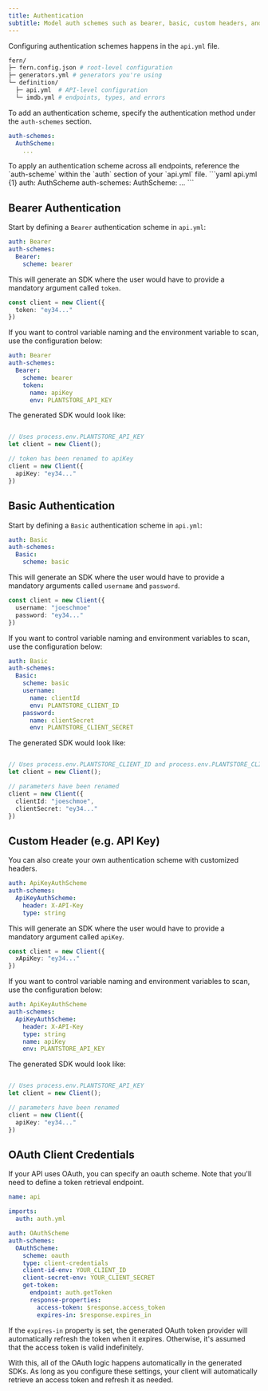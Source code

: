 ```yaml
---
title: Authentication
subtitle: Model auth schemes such as bearer, basic, custom headers, and oauth. 
---
```


Configuring authentication schemes happens in the `api.yml` file. 

```bash {5}
fern/
├─ fern.config.json # root-level configuration
├─ generators.yml # generators you're using
└─ definition/
  ├─ api.yml  # API-level configuration
  └─ imdb.yml # endpoints, types, and errors
```

To add an authentication scheme, specify the authentication method under the `auth-schemes` section. 

```yaml api.yml {1-2}
auth-schemes:
  AuthScheme:                     
    ...
```

<Note>
To apply an authentication scheme across all endpoints, reference the `auth-scheme` within the `auth` section of your `api.yml` file. 
```yaml api.yml {1}
auth: AuthScheme                  
auth-schemes:
  AuthScheme:                     
    ...
```
</Note>

## Bearer Authentication

Start by defining a `Bearer` authentication scheme in `api.yml`: 

```yaml api.yml
auth: Bearer                  
auth-schemes:
  Bearer:                     
    scheme: bearer
```

This will generate an SDK where the user would have to provide 
a mandatory argument called `token`. 

```ts index.ts
const client = new Client({
  token: "ey34..."
})
```

If you want to control variable naming and the environment variable to scan, 
use the configuration below: 

```yaml title="api.yml" {5-7}
auth: Bearer                  
auth-schemes:
  Bearer:                     
    scheme: bearer
    token:
      name: apiKey 
      env: PLANTSTORE_API_KEY
```

The generated SDK would look like: 

```ts index.ts

// Uses process.env.PLANTSTORE_API_KEY
let client = new Client(); 

// token has been renamed to apiKey
client = new Client({
  apiKey: "ey34..."
})
```

## Basic Authentication

Start by defining a `Basic` authentication scheme in `api.yml`: 

```yaml api.yml
auth: Basic                  
auth-schemes:
  Basic:                     
    scheme: basic
```

This will generate an SDK where the user would have to provide 
a mandatory arguments called `username` and `password`. 

```ts index.ts
const client = new Client({
  username: "joeschmoe"
  password: "ey34..."
})
```

If you want to control variable naming and environment variables to scan, 
use the configuration below: 

```yaml title="api.yml" {5-11}
auth: Basic                  
auth-schemes:
  Basic:                     
    scheme: basic
    username:
      name: clientId
      env: PLANTSTORE_CLIENT_ID
    password:
      name: clientSecret
      env: PLANTSTORE_CLIENT_SECRET
```

The generated SDK would look like: 

```ts index.ts

// Uses process.env.PLANTSTORE_CLIENT_ID and process.env.PLANTSTORE_CLIENT_SECRET
let client = new Client(); 

// parameters have been renamed
client = new Client({
  clientId: "joeschmoe", 
  clientSecret: "ey34..."
})
```

## Custom Header (e.g. API Key)

You can also create your own authentication scheme with customized headers. 

```yaml title="api.yml" {3-5}
auth: ApiKeyAuthScheme
auth-schemes:
  ApiKeyAuthScheme:
    header: X-API-Key
    type: string
```

This will generate an SDK where the user would have to provide 
a mandatory argument called `apiKey`. 

```ts index.ts
const client = new Client({
  xApiKey: "ey34..."
})
```

If you want to control variable naming and environment variables to scan, 
use the configuration below: 

```yaml title="api.yml" {7-8}
auth: ApiKeyAuthScheme
auth-schemes:
  ApiKeyAuthScheme:
    header: X-API-Key
    type: string
    name: apiKey
    env: PLANTSTORE_API_KEY
```

The generated SDK would look like: 

```ts index.ts

// Uses process.env.PLANTSTORE_API_KEY
let client = new Client(); 

// parameters have been renamed
client = new Client({
  apiKey: "ey34..."
})
```

## OAuth Client Credentials

If your API uses OAuth, you can specify an oauth scheme. Note that you'll need to define a token retrieval endpoint. 

```yaml api.yml
name: api

imports:
  auth: auth.yml

auth: OAuthScheme
auth-schemes:
  OAuthScheme:
    scheme: oauth
    type: client-credentials
    client-id-env: YOUR_CLIENT_ID
    client-secret-env: YOUR_CLIENT_SECRET
    get-token:
      endpoint: auth.getToken               
      response-properties:
        access-token: $response.access_token 
        expires-in: $response.expires_in    

```

If the `expires-in` property is set, the generated OAuth token provider will automatically refresh the token when it expires.
Otherwise, it's assumed that the access token is valid indefinitely.

With this, all of the OAuth logic happens automatically in the generated SDKs. As long as you configure these settings, your
client will automatically retrieve an access token and refresh it as needed.